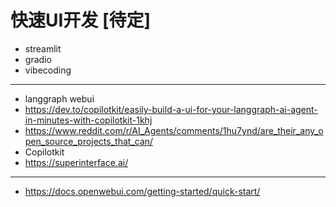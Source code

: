 # 快速UI开发 [待定]

- streamlit
- gradio
- vibecoding

---

- langgraph webui
- https://dev.to/copilotkit/easily-build-a-ui-for-your-langgraph-ai-agent-in-minutes-with-copilotkit-1khj
- https://www.reddit.com/r/AI_Agents/comments/1hu7ynd/are_their_any_open_source_projects_that_can/
- Copilotkit
- https://superinterface.ai/

---

- https://docs.openwebui.com/getting-started/quick-start/
